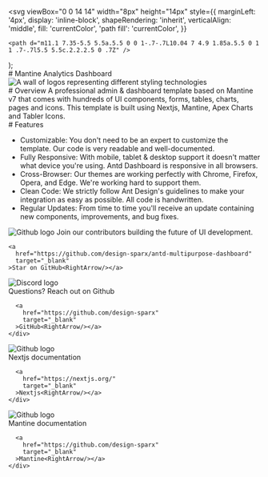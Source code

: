 

  <svg
    viewBox="0 0 14 14"
    width="8px"
    height="14px"
    style={{
      marginLeft: '4px',
      display: 'inline-block',
      shapeRendering: 'inherit',
      verticalAlign: 'middle',
      fill: 'currentColor',
      'path fill': 'currentColor',
    }}
  >
    <path d="m11.1 7.35-5.5 5.5a.5.5 0 0 1-.7-.7L10.04 7 4.9 1.85a.5.5 0 1 1 .7-.7l5.5 5.5c.2.2.2.5 0 .7Z" />
  </svg>
);

<Meta title="Welcome"/>
<div className="sb-container">
  <div className='sb-section-title'>
    # Mantine Analytics Dashboard
  </div>
  <div className="sb-section">
    <div className="sb-section-item">
      <Image
        src={Landing}
        alt="A wall of logos representing different styling technologies"
        width={0}
        height={0}
        style={{width: '100%', height: '500px', objectFit: "cover"}}
      />
    </div>
  </div>
</div>
<div className="sb-container">
  <div className='sb-section-title'>
    # Overview
    A professional admin & dashboard template based on Mantine v7 that comes with hundreds of UI components,
    forms, tables, charts, pages and icons. This template is built using Nextjs, Mantine, Apex Charts and Tabler Icons.
  </div>
</div>
<div className="sb-container">
  <div className='sb-section-title'>
    # Features
    <ul>
      <li>
        Customizable: You don't need to be an expert to customize the template. Our code is very readable and
        well-documented.
      </li>
      <li>
        Fully Responsive: With mobile, tablet & desktop support it doesn't matter what device you're using. Antd
        Dashboard is responsive in all browsers.
      </li>
      <li>
        Cross-Browser: Our themes are working perfectly with Chrome, Firefox, Opera, and Edge. We're working
        hard to
        support them.
      </li>
      <li>
        Clean Code: We strictly follow Ant Design's guidelines to make your integration as easy as possible. All
        code is
        handwritten.
      </li>
      <li>
        Regular Updates: From time to time you'll receive an update containing new components, improvements, and
        bug
        fixes.
      </li>
    </ul>
  </div>
</div>
<div className="sb-section">
  <div className="sb-section-item">
    <Image src={Github} alt="Github logo" height={32} className="sb-explore-image"/>
    Join our contributors building the future of UI development.

    <a
      href="https://github.com/design-sparx/antd-multipurpose-dashboard"
      target="_blank"
    >Star on GitHub<RightArrow/></a>

  </div>
  <div className="sb-section-item">
    <Image src={Logo} alt="Discord logo" height={32} className="sb-explore-image"/>
    <div>
      Questions? Reach out on Github

      <a
        href="https://github.com/design-sparx"
        target="_blank"
      >GitHub<RightArrow/></a>
    </div>

  </div>
  <div className="sb-section-item">
    <Image src={Nextjs} alt="Github logo" height={32} className="sb-explore-image"/>
    <div>
      Nextjs documentation

      <a
        href="https://nextjs.org/"
        target="_blank"
      >Nextjs<RightArrow/></a>
    </div>

  </div>
  <div className="sb-section-item">
    <Image src={Mantine} alt="Github logo" height={32} className="sb-explore-image"/>
    <div>
      Mantine documentation

      <a
        href="https://github.com/design-sparx"
        target="_blank"
      >Mantine<RightArrow/></a>
    </div>

  </div>
</div>

<style>
  {`
  .sb-container {
    margin-bottom: 48px;
  }

    .sb-section {
      width: 100%;
      display: flex;
      flex-direction: row;
      gap: 20px;
    }

    img {
      object-fit: cover;
    }

    .sb-section-title {
      margin-bottom: 32px;
    }

    .sb-section a:not(h1 a, h2 a, h3 a) {
      font-size: 14px;
    }

    .sb-section-item, .sb-grid-item {
      flex: 1;
      display: flex;
      flex-direction: column;
    }

    .sb-section-item-heading {
      padding-top: 20px !important;
      padding-bottom: 5px !important;
      margin: 0 !important;
    }
    .sb-section-item-paragraph {
      margin: 0;
      padding-bottom: 10px;
    }

    .sb-chevron {
      margin-left: 5px;
    }

    .sb-features-grid {
      display: grid;
      grid-template-columns: repeat(2, 1fr);
      grid-gap: 32px 20px;
    }

    .sb-socials {
      display: grid;
      grid-template-columns: repeat(4, 1fr);
    }

    .sb-socials p {
      margin-bottom: 10px;
    }

    .sb-explore-image {
      max-height: 32px;
      align-self: flex-start;
    }

    .sb-addon {
      width: 100%;
      display: flex;
      align-items: center;
      position: relative;
      background-color: #EEF3F8;
      border-radius: 5px;
      border: 1px solid rgba(0, 0, 0, 0.05);
      background: #EEF3F8;
      height: 180px;
      margin-bottom: 48px;
      overflow: hidden;
    }

    .sb-addon-text {
      padding-left: 48px;
      max-width: 240px;
    }

    .sb-addon-text h4 {
      padding-top: 0px;
    }

    .sb-addon-img {
      position: absolute;
      left: 345px;
      top: 0;
      height: 100%;
      width: 200%;
      overflow: hidden;
    }

    .sb-addon-img img {
      width: 650px;
      transform: rotate(-15deg);
      margin-left: 40px;
      margin-top: -72px;
      box-shadow: 0 0 1px rgba(255, 255, 255, 0);
      backface-visibility: hidden;
    }

    @media screen and (max-width: 800px) {
      .sb-addon-img {
        left: 300px;
      }
    }

    @media screen and (max-width: 600px) {
      .sb-section {
        flex-direction: column;
      }

      .sb-features-grid {
        grid-template-columns: repeat(1, 1fr);
      }

      .sb-socials {
        grid-template-columns: repeat(2, 1fr);
      }

      .sb-addon {
        height: 280px;
        align-items: flex-start;
        padding-top: 32px;
        overflow: hidden;
      }

      .sb-addon-text {
        padding-left: 24px;
      }

      .sb-addon-img {
        right: 0;
        left: 0;
        top: 130px;
        bottom: 0;
        overflow: hidden;
        height: auto;
        width: 124%;
      }

      .sb-addon-img img {
        width: 1200px;
        transform: rotate(-12deg);
        margin-left: 0;
        margin-top: 48px;
        margin-bottom: -40px;
        margin-left: -24px;
      }
    }
`}
</style>
